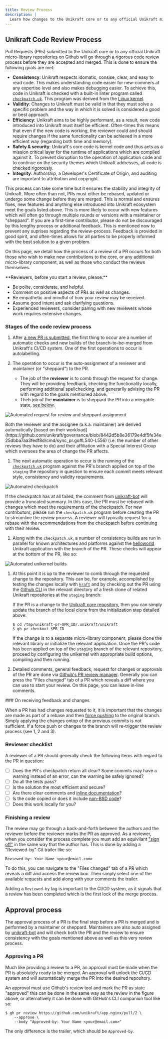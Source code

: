```yaml
---
title: Review Process
description: |
  Learn how changes to the Unikraft core or to any official Unikraft micro-library repository are reviewed before they are merged.
---
```


## Unikraft Code Review Process

Pull Requests (PRs) submitted to the Unikraft core or to any official Unikraft micro-library repositories on Github will go through a rigorous code review process before they are accepted and merged.
This is done to ensure the following goals are met:

* **Consistency**:
   Unikraft respects idomatic, consise, clear, and easy to read code.
   This makes understanding code easier for new-commers at any expertise level and also makes debugging easier.
   To achieve this, code in Unikraft is checked with a built-in linter program called [`checkpatch.uk`](/docs/contributing/testing#using-checkpatch).
   This program was derived from the [Linux kernel](https://github.com/torvalds/linux/blob/master/scripts/checkpatch.pl).
* **Validity**:
   Changes to Unikraft must be valid in that they must solve a specific problem and the way in which it is solved is considered a good or best approach.
* **Efficiency**:
   Unikraft aims to be highly performant, as a result, new code introduced into Unikraft must itself be efficient.
   Often-times this means that even if the new code is working, the reviewer could and should require changes if the same functionality can be achieved in a more efficient way (regarding both time and memory).
* **Safety & security**:
   Unikraft's core code is kernel code and thus acts as a mission critical layer for the runtime of applications which are compiled against it.
   To prevent disruption to the operation of application code and to continue on the security themes which Unikraft addresses, all code is checked rigorously.
* **Integrity**:
   Authorship, a Developer's Certificate of Origin, and auditing are important to attribution and copyright.

This process can take some time but it ensures the stability and integrity of Unikraft.
More often than not, PRs must either be rebased, updated or undergo some change before they are merged.
This is normal and ensures fixes, new features and anything else introduced into Unikraft ecosystem meet the goals listed above.
This is more likely to occur with new features which will often go through multiple rounds or versions with a maintainer or "sheppard".
If you are a first-time contributor, please do not be discouraged by this lengthy process or additional feedback.
This is mentioned now to prevent any suprises regarding the review-process.
Feedback is provided in good spirit, and often-times allows for all parties to be properly informed with the best solution to a given problem.

On this page, we detail how the process of a review of a PR occurs for both those who wish to make new contributions to the core, or any additional micro-library component, as well as those who conduct the reviews themselves.

<Info>
**Reviewers, before you start a review, please:**

* Be polite, considerate, and helpful.
* Comment on positive aspects of PRs as well as changes.
* Be empathetic and mindful of how your review may be received.
* Assume good intent and ask clarifying questions.
* Experienced reviewers, consider pairing with new reviewers whose work requires extensive changes.
</Info>

### Stages of the code review process

1. After [a new PR is submitted](/docs/contributing/unikraft), the first thing to occur are a number of automatic checks and new builds of the branch-to-be-merged from Unikraft's CI/CD system.
   One of the first operations to occur is autolabelling.

1. The operation to occur is the auto-assignment of a reviewer and maintainer (or "sheppard") to the PR.

   * The job of the **reviewer** is to comb through the request for change.
     They will be providing feedback, checking the functionality locally, performing additional spellchecking, and generarlly advising the PR with regard to the goals mentioned above.
   * Theh job of the **maintainer** is to sheppard the PR into a mergable state, [see below](/docs/contributing/review-process#approval-process).

<Image
      src="/images/unikraft-bot-assignments.png"
      class="w-auto mx-auto"
      title="Automated request for review and sheppard assignment"
      description="A screenshot from a PR showing the unikraft-bot automatically assigning a reviewer and a maintainer to a PR."
      position="center"
/>

<Info>
   Both the reviewer and the assignee (a.k.a. maintainer) are derived automatically [based on their workload](https://github.com/unikraft/governance/blob/8442d5b8e36179e4df5fe34e25dbba7aa3fedf8d/cmd/sync_pr.go#L540-L556) (i.e. the number of other reviews they have to do) and their affiliation with a Special Interest Group which oversees the area of change the PR affects.
</Info>

1. The next automatic operation to occur is the running of the [`checkpatch.uk`](/docs/contributing/testing#using-checkpatch) program against the PR's branch applied on top of the `staging` the repository in question to ensure each commit meets relevant style, consistency and validity requirements.

<Image
      class="w-auto mx-auto"
      src="/images/unikraft-bot-checkpatch.png"
      title="Automated checkpatch"
      description="An screenshot of a summary from the automatic checkpatch performed on a new PR, this particular checkpatch looks good!"
/>

   If the checkpatch has at all failed, the comment from [unikraft-bot](https://github.com/unikraft-bot) will provide a truncated summary.
   In this case, the PR must be rebased with changes which meet the requirements of the checkpatch.
   For new contributors, please run the `checkpatch.uk` program before creating the PR to streamline the review process.
   A reviewer will typically request for a rebase with the recommendations from the checkpatch before continuing with their review.

1. Along with the `checkpatch.uk`, a number of consistency builds are run in parallel for known architectures and platforms against the [helloworld](https://github.com/unikraft/app-helloworld) Unikraft application with the branch of the PR.
   These checks will appear at the bottom of the PR, like so:

<Image
      class="w-auto mx-auto"
      src="/images/unikraft-ci-passed.png"
      title="Automated unikernel builds"
      description="Every PR has all the targets of the helloworld application built aganst it ontop of the `staging` branch of the Unikraft core repository."
      position="center"
/>

1. At this point it is up to the reviewer to comb through the requested change to the repository.
   This can be, for example, accomplished by testing the changes locally with [`kraft`](/docs/cli) and by checking out the PR using the [Github CLI](https://github.com/cli/cli) in the relevant directory of a fresh clone of related Unikraft repositories at the `staging` branch:

   If the PR is a change to the [Unikraft core repository](https://github.com/unikraft/unikraft), then you can simply update the branch of the local clone from the initialization step detailed above:

   ```console
   $ cd /tmp/unikraft-pr-$PR_ID/.unikraft/unikraft
   $ gh pr checkout $PR_ID
   ```

   If the change is to a separate micro-library component, please clone the relevant library or initialize the relevant application.
   Once the PR's code has been applied on top of the `staging` branch of the relevant repository, proceed by configuring the unikernel with appropriate build options, compiling and then running.

1. Detailed comments, general feedback, request for changes or approvals of the PR are done via [Github's PR review manager](https://docs.github.com/en/github/collaborating-with-pull-requests/reviewing-changes-in-pull-requests/reviewing-proposed-changes-in-a-pull-request).
   Generally you can press the "Files changed" tab of a PR which reveals a diff where you can use to start your review.
   On this page, you can leave in-line comments.

<Warning>
### On receiving feedback and changes

When a PR has had changes requested to it, it is important that the changes are made as part of a rebase and then [force pushing](https://stackoverflow.com/a/12610763) to the original branch.
Simply applying the changes ontop of the previous commits is not sufficient.
If a force push or changes to the branch will re-trigger the review process (see 1, 2 and 3).
</Warning>

### Reviewer checklist

A reviewer of a PR should generally check the following items with regard to the PR in question:

* [ ] Does the PR's checkpatch return all clear?
      Some commits may have a warning instead of an error, can the warning be safely ignored?
* [ ] Do all the tests pass?
* [ ] Is the solution the most efficient and secure?
* [ ] Are there clear comments and [inline documentation](/docs/contributing/coding-conventions/#comments)?
* [ ] Is the code copied or does it include [non-BSD code](/docs/contributing/licensing)?
* [ ] Does this work locally for you?

### Finishing a review

The review may go through a back-and-forth between the authors and the reviewer before the reviewer marks the PR as approved.
As a reviewer, when you consider the process complete you must add an equivilant ["sign off"](/docs/contributing/unikraft#commits) in the same way that the author has.
This is done by adding a "Reviewed-by" Git trailer like so:

```text
Reviewed-by: Your Name <your@email.com>
```

To do this, you can navigate to the "Files changed" tab of a PR which reveals a diff and access the review box.
Then simply select one of the available requests and add along with your comments the trailer.

Adding a `Reviewed-by` tag is important to the CI/CD system, as it signals that a review has been completed which is the first lock of the merge process.

## Approval process

The approval process of a PR is the final step before a PR is merged and is performed by a maintainer or sheppard.
Maintainers are also auto assigned by [unikraft-bot](https://github.com/unikraft-bot) and will check both the PR and the review to ensure consistency with the goals mentioned above as well as this very review process.

### Approving a PR

Much like providing a review to a PR, an approval must be made when the PR is absolutely ready to be merged.
An approval will unlock the CI/CD system and will automatically merge the PR into the desired repository.

An approval must use Github's review tool and mark the PR as state "approved" this can be done in the same way as the review in the figure above, or alternatively it can be done with GitHub's CLI companion tool like so:

```console
$ gh pr review https://github.com/unikraft/app-nginx/pull/2 \
    --approve \
    --body "Approved-by: Your Name <your@email.com>"
```

The only difference is the trailer, which should be `Approved-by`.
